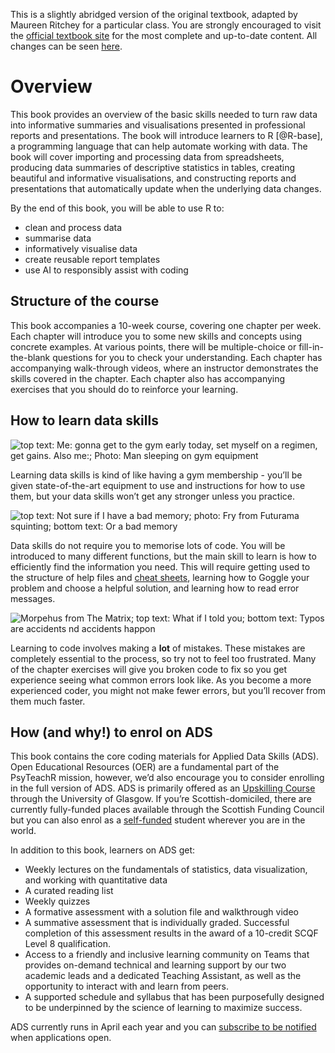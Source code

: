 ::: callout-warning
This is a slightly abridged version of the original textbook, adapted by Maureen Ritchey for a particular class. You are strongly encouraged to visit the [official textbook site](https://psyteachr.github.io/ads-v3/) for the most complete and up-to-date content. All changes can be seen [here](https://github.com/PsyTeachR/ads-v3/compare/master...ritcheym:ads-v3-abridged:master).
:::

# Overview {.unnumbered}

This book provides an overview of the basic skills needed to turn raw data into informative summaries and visualisations presented in professional reports and presentations. The book will introduce learners to R [@R-base], a programming language that can help automate working with data. The book will cover importing and processing data from spreadsheets, producing data summaries of descriptive statistics in tables, creating beautiful and informative visualisations, and constructing reports and presentations that automatically update when the underlying data changes.

By the end of this book, you will be able to use R to:

-   clean and process data
-   summarise data
-   informatively visualise data
-   create reusable report templates
-   use AI to responsibly assist with coding

## Structure of the course

This book accompanies a 10-week course, covering one chapter per week. Each chapter will introduce you to some new skills and concepts using concrete examples. At various points, there will be multiple-choice or fill-in-the-blank questions for you to check your understanding. Each chapter has accompanying walk-through videos, where an instructor demonstrates the skills covered in the chapter. Each chapter also has accompanying exercises that you should do to reinforce your learning.

## How to learn data skills

::: small_right
<img src="images/memes/gym_sleep.jpg" alt="top text: Me: gonna get to the gym early today, set myself on a regimen, get gains. Also me:; Photo: Man sleeping on gym equipment"/>
:::

Learning data skills is kind of like having a gym membership - you'll be given state-of-the-art equipment to use and instructions for how to use them, but your data skills won't get any stronger unless you practice.

::: small_left
<img src="images/memes/forgetting.jpg" alt="top text: Not sure if I have a bad memory; photo: Fry from Futurama squinting; bottom text: Or a bad memory"/>
:::

Data skills do not require you to memorise lots of code. You will be introduced to many different functions, but the main skill to learn is how to efficiently find the information you need. This will require getting used to the structure of help files and [cheat sheets](https://www.rstudio.com/resources/cheatsheets/){target="_blank"}, learning how to Goggle your problem and choose a helpful solution, and learning how to read error messages.

::: small_right
<img src="images/memes/typos.jpg" alt="Morpehus from The Matrix; top text: What if I told you; bottom text: Typos are accidents nd accidents happon"/>
:::

Learning to code involves making a **lot** of mistakes. These mistakes are completely essential to the process, so try not to feel too frustrated. Many of the chapter exercises will give you broken code to fix so you get experience seeing what common errors look like. As you become a more experienced coder, you might not make fewer errors, but you'll recover from them much faster.

## How (and why!) to enrol on ADS

This book contains the core coding materials for Applied Data Skills (ADS). Open Educational Resources (OER) are a fundamental part of the PsyTeachR mission, however, we'd also encourage you to consider enrolling in the full version of ADS. ADS is primarily offered as an [Upskilling Course](https://www.gla.ac.uk/study/sfcupskilling/) through the University of Glasgow. If you're Scottish-domiciled, there are currently fully-funded places available through the Scottish Funding Council but you can also enrol as a [self-funded](https://www.gla.ac.uk/scholarships/upskilling/) student wherever you are in the world.

In addition to this book, learners on ADS get:

-   Weekly lectures on the fundamentals of statistics, data visualization, and working with quantitative data
-   A curated reading list
-   Weekly quizzes
-   A formative assessment with a solution file and walkthrough video
-   A summative assessment that is individually graded. Successful completion of this assessment results in the award of a 10-credit SCQF Level 8 qualification.
-   Access to a friendly and inclusive learning community on Teams that provides on-demand technical and learning support by our two academic leads and a dedicated Teaching Assistant, as well as the opportunity to interact with and learn from peers.
-   A supported schedule and syllabus that has been purposefully designed to be underpinned by the science of learning to maximize success.

ADS currently runs in April each year and you can [subscribe to be notified](https://r1.dotdigital-pages.com/p/4S63-CAV) when applications open.
